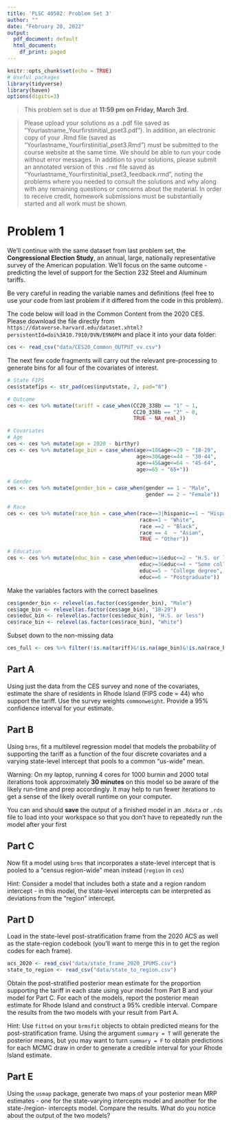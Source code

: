 ```yaml
---
title: 'PLSC 40502: Problem Set 3'
author: ""
date: "February 20, 2022"
output:
  pdf_document: default
  html_document:
    df_print: paged
---
```

  
```r
knitr::opts_chunk$set(echo = TRUE)
# Useful packages
library(tidyverse)
library(haven)
options(digits=3)
```


>This problem set is due at **11:59 pm on Friday, March 3rd**.

>Please upload your solutions as a .pdf file saved as "Yourlastname_Yourfirstinitial_pset3.pdf"). In addition, an electronic copy of your .Rmd file (saved as "Yourlastname_Yourfirstinitial_pset3.Rmd") must be submitted to the course website at the same time. We should be able to run your code without error messages. In addition to your solutions, please submit an annotated version of this `.rmd` file saved as "Yourlastname_Yourfirstinitial_pset3_feedback.rmd", noting the problems where you needed to consult the solutions and why along with any remaining questions or concerns about the material. In order to receive credit, homework submissions must be substantially started and all work must be shown.


# Problem 1

We'll continue with the same dataset from last problem set, the **Congressional Election Study**, an annual, large, nationally representative survey of the American population. We'll focus on the same outcome - predicting the level of support for the Section 232 Steel and Aluminum tariffs. 

Be very careful in reading the variable names and definitions (feel free to use your code from last problem if it differed from the code in this problem).

The code below will load in the Common Content from the 2020 CES. Please download the file directly from `https://dataverse.harvard.edu/dataset.xhtml?persistentId=doi%3A10.7910/DVN/E9N6PH` and place it into your data folder:

```r
ces <- read_csv("data/CES20_Common_OUTPUT_vv.csv")
```

The next few code fragments will carry out the relevant pre-processing to generate bins for all four of the covariates of interest.

```r

# State FIPS
ces$statefips <- str_pad(ces$inputstate, 2, pad="0")

# Outcome
ces <- ces %>% mutate(tariff = case_when(CC20_338b == "1" ~ 1,
                                         CC20_338b == "2" ~ 0,
                                         TRUE ~ NA_real_))

# Covariates
# Age
ces <- ces %>% mutate(age = 2020 - birthyr)
ces <- ces %>% mutate(age_bin = case_when(age>=18&age<=29 ~ "18-29",
                                          age>=30&age<=44 ~ "30-44",
                                          age>=45&age<=64 ~ "45-64",
                                          age>=65 ~ "65+"))

# Gender
ces <- ces %>% mutate(gender_bin = case_when(gender == 1 ~ "Male",
                                             gender == 2 ~ "Female"))

# Race
ces <- ces %>% mutate(race_bin = case_when(race==3|hispanic==1 ~ "Hispanic",
                                           race==1 ~ "White",
                                           race ==2 ~ "Black",
                                           race == 4  ~ "Asian",
                                           TRUE ~ "Other"))

# Education
ces <- ces %>% mutate(educ_bin = case_when(educ>=1&educ<=2 ~ "H.S. or less",
                                           educ>=3&educ<=4 ~ "Some college",
                                           educ==5 ~ "College degree",
                                           educ==6 ~ "Postgraduate"))
```

Make the variables factors with the correct baselines

```r

ces$gender_bin <- relevel(as.factor(ces$gender_bin), "Male")
ces$age_bin <- relevel(as.factor(ces$age_bin), "18-29")
ces$educ_bin <- relevel(as.factor(ces$educ_bin), "H.S. or less")
ces$race_bin <- relevel(as.factor(ces$race_bin), "White")

```


Subset down to the non-missing data

```r
ces_full <- ces %>% filter(!is.na(tariff)&!is.na(age_bin)&!is.na(race_bin)&!is.na(gender_bin)&!is.na(educ_bin)&!is.na(statefips))
```


## Part A

Using just the data from the CES survey and none of the covariates, estimate the share of residents in Rhode Island (FIPS code = 44) who support the tariff. Use the survey weights `commonweight`. Provide a 95% confidence interval for your estimate.

## Part B

Using `brms`, fit a multilevel regression model that models the probability of supporting the tariff as a function of the four discrete covariates and a varying state-level intercept that pools to a common "us-wide" mean.

Warning: On my laptop, running 4 cores for 1000 burnin and 2000 total iterations took approximately **30 minutes** on this model so be aware of the likely run-time and prep accordingly. It may help to run fewer iterations to get a sense of the likely overall runtime on your computer.

You can and should **save** the output of a finished model in an `.Rdata` or `.rds` file to load into your workspace so that you don't have to repeatedly run the model after your first 

## Part C

Now fit a model using `brms` that incorporates a state-level intercept that is pooled to a "census region-wide" mean instead (`region` in `ces`)

Hint: Consider a model that includes both a state and a region random intercept - in this model, the state-level intercepts can be interpreted as deviations from the "region" intercept.

## Part D

Load in the state-level post-stratification frame from the 2020 ACS as well as the state-region codebook (you'll want to merge this in to get the region codes for each frame).

```r
acs_2020 <- read_csv("data/state_frame_2020_IPUMS.csv")
state_to_region <- read_csv("data/state_to_region.csv")
```

Obtain the post-stratified posterior mean estimate for the proportion supporting the tariff in each state using your model from Part B and your model for Part C. For each of the models, report the posterior mean estimate for Rhode Island and construct a 95% credible interval. Compare the results from the two models with your result from Part A.

Hint: Use `fitted` on your `brmsfit` objects to obtain predicted means for the post-stratification frame. Using the argument `summary = T` will generate the posterior means, but you may want to turn `summary = F` to obtain predictions for each MCMC draw in order to generate a credible interval for your Rhode Island estimate.

## Part E

Using the `usmap` package, generate two maps of your posterior mean MRP estimates - one for the state-varying intercepts model and another for the state-/region- intercepts model. Compare the results. What do you notice about the output of the two models?
